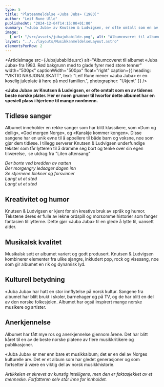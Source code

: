 ```yaml
---
type: 5
title: "Plateanmeldelse «Juba Juba» (1983)"
author: "Leif Rune Ulle"
publishedAt: "2024-12-04T14:15:00+01:00"
summary: "«Juba Juba» av Knutsen & Ludvigsen, er ofte omtalt som en av tidenes beste norske plater."
image:
  { url: "/src/assets/jubajubabilde.png", alt: "Albumcoveret til albumet «Juba Juba» fra 1983. Rød bakgrunn med to glade fyrer med store tenner.", height: "450px" }
layout: "../../layouts/MusikkanmeldelseLayout.astro"
elementsPerRow: 2
---
```


<ArticleImage src={Jubajubabilde.src} alt="Albumcoveret til albumet «Juba Juba» fra 1983. Rød bakgrunn med to glade fyrer med store tenner" width="500px" captionWidth="500px" float="right" caption={{
  heading: "VIKTIG NASJONALSKATT",
  text: "Leif Rune mener «Juba Juba» er en koselig juleplate å høre på med familien.",
  photographer: "Ukjent"
}} />

**«Juba Juba» av Knutsen & Ludvigsen, er ofte omtalt som en av tidenes beste norske plater. Her er noen grunner til hvorfor dette albumet har en spesiell plass i hjertene til mange nordmenn.**

## Tidløse sanger
Albumet inneholder en rekke sanger som har blitt klassikere, som «Dum og deilig», «God morgen Norge», og «Kanskje kommer kongen». Disse sangene har en unik evne til å appellere til både barn og voksne, noe som gjør dem tidløse. I tillegg serverer Knutsen & Ludvigsen underfundige tekster som får lytteren til å drømme seg bort og tenke over sin egen tilværelse,  se utdrag fra "Liten aftensang"

<p>
  <i>
    Der borte ved bredden av natten<br/>
    Der morgengry ledsager dagen inn<br/>
    Se stjernene blekner og forsvinner<br/>
    Langt ut et sted<br/>
    Langt ut et sted<br/>
  </i>
</p>

## Kreativitet og humor
Knutsen & Ludvigsen er kjent for sin kreative bruk av språk og humor. Tekstene deres er fulle av lekne ordspill og morsomme historier som fanger fantasien til lytterne. Dette gjør «Juba Juba» til en glede å lytte til, uansett alder.

## Musikalsk kvalitet 
Musikalsk sett er albumet variert og godt produsert. Knutsen & Ludvigsen kombinerer elementer fra ulike sjangre, inkludert pop, rock og visesang, noe som gir albumet en rik og dynamisk lyd.

## Kulturell betydning
«Juba Juba» har hatt en stor innflytelse på norsk kultur. Sangene fra albumet har blitt brukt i skoler, barnehager og på TV, og de har blitt en del av den norske folkesjelen. Albumet har også inspirert mange norske musikere og artister.

## Anerkjennelse

Albumet har fått mye ros og anerkjennelse gjennom årene. Det har blitt kåret til en av de beste norske platene av flere musikkritikere og publikasjoner.

«Juba Juba» er mer enn bare et musikkalbum; det er en del av Norges kulturelle arv. Det er et album som har gledet generasjoner og som fortsetter å være en viktig del av norsk musikkhistorie.

*Artikkelen er skrevet av kunstig intelligens, men den er faktasjekket av et menneske. Forfatteren selv står inne for innholdet.* 
